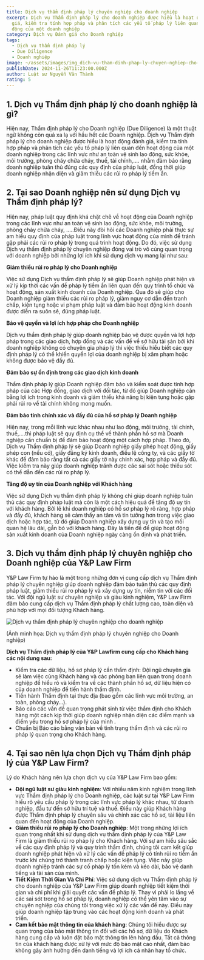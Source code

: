 ```yaml
---
title: Dịch vụ thẩm định pháp lý chuyên nghiệp cho doanh nghiệp
excerpt: Dịch vụ Thẩm định pháp lý cho doanh nghiệp được hiểu là hoạt động đánh
  giá, kiểm tra tính hợp pháp và phân tích các yếu tố pháp lý liên quan đến hoạt
  động của một doanh nghiệp
category: Dịch vụ Đánh giá cho Doanh nghiệp
tags:
  - Dịch vụ thẩm định pháp lý
  - Due Diligence
  - Doanh nghiệp
image: ~/assets/images/img_dich-vu-tham-dinh-phap-ly-chuyen-nghiep-cho-doanh-nghiep.jpg
publishDate: 2024-11-26T11:23:00.000Z
author: Luật sư Nguyễn Văn Thành
rating: 5
---
```

## 1. Dịch vụ Thẩm định pháp lý cho doanh nghiệp là gì?

Hiện nay, Thẩm định pháp lý cho Doanh nghiệp (Due Diligence) là một thuật ngữ không còn quá xa lạ với hầu hết các Doanh nghiệp. Dịch vụ Thẩm định pháp lý cho doanh nghiệp được hiểu là hoạt động đánh giá, kiểm tra tính hợp pháp và phân tích các yếu tố pháp lý liên quan đến hoạt động của một doanh nghiệp trong các lĩnh vực như an toàn vệ sinh lao động, sức khỏe, môi trường, phòng cháy chữa cháy, thuế, tài chính,…. nhằm đảm bảo rằng doanh nghiệp tuân thủ đúng các quy định của pháp luật, đồng thời giúp doanh nghiệp nhận diện và giảm thiểu các rủi ro pháp lý tiềm ẩn.

## 2. Tại sao Doanh nghiệp nên sử dụng Dịch vụ Thẩm định pháp lý?

Hiện nay, pháp luật quy định khá chặt chẽ về hoạt động của Doanh nghiệp trong các lĩnh vực như an toàn vệ sinh lao động, sức khỏe, môi trường, phòng cháy chữa cháy, …..Điều này đòi hỏi các Doanh nghiệp phải thực sự am hiểu quy định của pháp luật trong lĩnh vực hoạt động của mình để tránh gặp phải các rủi ro pháp lý trong quá trình hoạt động. Do đó, việc sử dụng Dịch vụ thẩm định pháp lý chuyên nghiệp đóng vai trò vô cùng quan trọng với doanh nghiệp bởi những lợi ích khi sử dụng dịch vụ mang lại như sau:

**Giảm thiểu rủi ro pháp lý cho Doanh nghiệp**

Việc sử dụng Dịch vụ thẩm định pháp lý sẽ giúp Doanh nghiệp phát hiện và xử lý kịp thời các vấn đề pháp lý tiềm ẩn liên quan đến quy trình tổ chức và hoạt động, sản xuất kinh doanh của Doanh nghiệp. Qua đó sẽ giúp cho Doanh nghiệp giảm thiểu các rủi ro pháp lý, giảm nguy cơ dẫn đến tranh chấp, kiện tụng hoặc vi phạm pháp luật và đảm bảo hoạt động kinh doanh được diễn ra suôn sẻ, đúng pháp luật.

**Bảo vệ quyền và lợi ích hợp pháp cho Doanh nghiệp**

Dịch vụ thẩm định pháp lý giúp doanh nghiệp bảo vệ được quyền và lợi hợp pháp trong các giao dịch, hợp đồng và các vấn đề về sở hữu tài sản bởi khi doanh nghiệp không có chuyên gia pháp lý thì việc thiếu hiểu biết các quy định pháp lý có thể khiến quyền lợi của doanh nghiệp bị xâm phạm hoặc không được bảo vệ đầy đủ.

**Đảm bảo sự ổn định trong các giao dịch kinh doanh**

Thẩm định pháp lý giúp Doanh nghiệp đảm bảo và kiểm soát được tính hợp pháp của các Hợp đồng, giao dịch với đối tác, từ đó giúp Doanh nghiệp cân bằng lợi ích trong kinh doanh và giảm thiểu khả năng bị kiện tụng hoặc gặp phải rủi ro về tài chính không mong muốn.

**Đảm bảo tính chính xác và đầy đủ của hồ sơ pháp lý Doanh nghiệp**

Hiện nay, trong mỗi lĩnh vực khác nhau như lao động, môi trường, tài chính, thuế,….thì pháp luật sẽ quy định cụ thể về thành phần hồ sơ mà Doanh nghiệp cần chuẩn bị để đảm bảo hoạt động một cách hợp pháp. Theo đó, Dịch vụ Thẩm định pháp lý sẽ giúp Doanh nghiệp giấy phép hoạt động, giấy phép con (nếu có), giấy đăng ký kinh doanh, điều lệ công ty, và các giấy tờ khác để đảm bảo rằng tất cả các giấy tờ này chính xác, hợp pháp và đầy đủ. Việc kiểm tra này giúp doanh nghiệp tránh được các sai sót hoặc thiếu sót có thể dẫn đến các rủi ro pháp lý.

**Tăng độ uy tín của Doanh nghiệp với Khách hàng**

Việc sử dụng Dịch vụ thẩm định pháp lý không chỉ giúp doanh nghiệp tuân thủ các quy định pháp luật mà còn là một cách hiệu quả để tăng độ uy tín với khách hàng. Bởi lẽ khi doanh nghiệp có hồ sơ pháp lý rõ ràng, hợp pháp và đầy đủ, khách hàng sẽ cảm thấy an tâm và tin tưởng hơn trong việc giao dịch hoặc hợp tác, từ đó giúp Doanh nghiệp xây dựng uy tín và tạo mối quan hệ lâu dài, gắn bó với khách hàng. Đây là tiền đề để giúp hoạt động sản xuất kinh doanh của Doanh nghiệp ngày càng ổn định và phát triển.

## 3. Dịch vụ thẩm định pháp lý chuyên nghiệp cho Doanh nghiệp của Y&P Law Firm

Y&P Law Firm tự hào là một trong những đơn vị cung cấp dịch vụ Thẩm định pháp lý chuyên nghiệp giúp doanh nghiệp đảm bảo tuân thủ các quy định pháp luật, giảm thiểu rủi ro pháp lý và xây dựng uy tín, niềm tin với các đối tác. Với đội ngũ luật sư chuyên nghiệp và giàu kinh nghiệm, Y&P Law Firm đảm bảo cung cấp dịch vụ Thẩm định pháp lý chất lượng cao, toàn diện và phù hợp với mọi đối tượng Khách hàng.

![Dịch vụ thẩm định pháp lý chuyên nghiệp cho doanh nghiệp](~/assets/images/dich-vu-tham-dinh-phap-ly-chuyen-nghiep-cho-doanh-nghiep.jpg "Dịch vụ thẩm định pháp lý chuyên nghiệp cho doanh nghiệp")

(Ảnh minh họa: Dịch vụ thẩm định pháp lý chuyên nghiệp cho Doanh nghiệp)

**Dịch vụ Thẩm định pháp lý của Y&P Lawfirm cung cấp cho Khách hàng các nội dung sau:**

* Kiểm tra các dữ liệu, hồ sơ pháp lý cần thẩm định: Đội ngũ chuyên gia sẽ làm việc cùng Khách hàng và các phòng ban liên quan trong doanh nghiệp để hiểu rõ và kiểm tra về các thành phần hồ sơ, dữ liệu hiện có của doanh nghiệp để tiến hành thẩm định.
* Tiến hành Thẩm định tại thực địa (bao gồm các lĩnh vực môi trường, an toàn, phòng cháy…).
* Báo cáo các vấn đề quan trọng phát sinh từ việc thẩm định cho Khách hàng một cách kịp thời giúp doanh nghiệp nhận diện các điểm mạnh và điểm yếu trong hồ sơ pháp lý của mình .
* Chuẩn bị Báo cáo bằng văn bản về tình trạng thẩm định và các rủi ro pháp lý quan trọng cho Khách hàng.

## 4. Tại sao nên lựa chọn Dịch vụ Thẩm định pháp lý của Y&P Law Firm?

Lý do Khách hàng nên lựa chọn dịch vụ của Y&P Law Firm bao gồm:

* **Đội ngũ luật sư giàu kinh nghiệm**: Với nhiều năm kinh nghiệm trong lĩnh vực Thẩm định pháp lý cho Doanh nghiệp, các luật sư tại Y&P Law Firm hiểu rõ yêu cầu pháp lý trong các lĩnh vực pháp lý khác nhau, từ doanh nghiệp, đầu tư đến sở hữu trí tuệ và thuế. Điều này giúp Khách hàng được Thẩm định pháp lý chuyên sâu và chính xác các hồ sơ, tài liệu liên quan đến hoạt động của Doanh nghiệp.
* **Giảm thiểu rủi ro pháp lý cho Doanh nghiệp**: Một trong những lợi ích quan trọng nhất khi sử dụng dịch vụ thẩm định pháp lý của Y&P Law Firm là giảm thiểu rủi ro pháp lý cho Khách hàng. Với sự am hiểu sâu sắc về các quy định pháp lý và quy trình thẩm định, chúng tôi cam kết giúp doanh nghiệp phát hiện và xử lý các vấn đề pháp lý có tính rủi ro tiềm ẩn trước khi chúng trở thành tranh chấp hoặc kiện tụng. Việc này giúp doanh nghiệp tránh các sự cố pháp lý tốn kém và kéo dài, bảo vệ danh tiếng và tài sản của mình.
* **Tiết Kiệm Thời Gian Và Chi Phí**: Việc sử dụng dịch vụ Thẩm định pháp lý cho doanh nghiệp của Y&P Law Firm giúp doanh nghiệp tiết kiệm thời gian và chi phí khi giải quyết các vấn đề pháp lý. Thay vì phải lo lắng về các sai sót trong hồ sơ pháp lý, doanh nghiệp có thể yên tâm vào sự chuyên nghiệp của chúng tôi trong việc xử lý các vấn đề này. Điều này giúp doanh nghiệp tập trung vào các hoạt động kinh doanh và phát triển.
* **Cam kết bảo mật thông tin của khách hàng**: Chúng tôi hiểu được sự quan trọng của bảo mật thông tin đối với các hồ sơ, dữ liệu do Khách hàng cung cấp và luôn đặt bảo mật thông tin lên hàng đầu. Tất cả thông tin của khách hàng được xử lý với mức độ bảo mật cao nhất, đảm bảo không gây ảnh hưởng đến danh tiếng và lợi ích cá nhân hay tổ chức.

